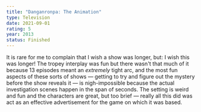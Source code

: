```yaml
---
title: "Danganronpa: The Animation"
type: Television
date: 2021-09-01
rating: 5
year: 2013
status: Finished
---
```


It is rare for me to complain that I wish a show was longer, but: I wish this was longer! The tropey interplay was fun but there wasn't that much of it because 13 episodes meant an _extremely_ tight arc, and the most fun aspects of these sorts of shows — getting to try and figure out the mystery before the show reveals it — is nigh-impossible because the actual investigation scenes happen in the span of seconds. The setting is weird and fun and the characters are great, but too brief — really all this did was act as an effective advertisement for the game on which it was based.
